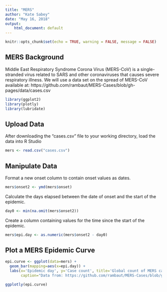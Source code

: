 ```yaml
---
title: "MERS"
author: "Kate Sabey"
date: "May 16, 2018"
output: 
    html_document: default
---
```


```r
knitr::opts_chunk$set(echo = TRUE, warning = FALSE, message = FALSE)
```


## MERS Background

Middle East Respiratory Syndrome Corona Virus (MERS-CoV) is a single-stranded virus related to SARS and other coronaviruses that causes severe respiratory illness. We will use a data set on the spread of MERS-CoV available at: https://github.com/rambaut/MERS-Cases/blob/gh-pages/data/cases.csv

```r
library(ggplot2)
library(plotly)
library(lubridate)
```


## Upload Data

After downloading the "cases.csv" file to your working directory, load the data into R Studio

```r
mers <- read.csv("cases.csv")
```


## Manipulate Data

Format a new onset column to contain onset values as dates.

```r
mers$onset2 <- ymd(mers$onset)
```

Calculate the days elapsed between the date of onset and the start of the epidemic.

```r
day0 <- min(na.omit(mers$onset2))
```

Create a column containing values for the time since the start of the epidemic.

```r
mers$epi.day <- as.numeric(mers$onset2 - day0)
```


## Plot a MERS Epidemic Curve

```r
epi.curve <- ggplot(data=mers) +
  geom_bar(mapping=aes(x=epi.day)) +
  labs(x='Epidemic day', y='Case count', title='Global count of MERS cases by date of symptom onset', 
       caption="Data from: https://github.com/rambaut/MERS-Cases/blob/gh-pages/data/cases.csv")

ggplotly(epi.curve)
```

